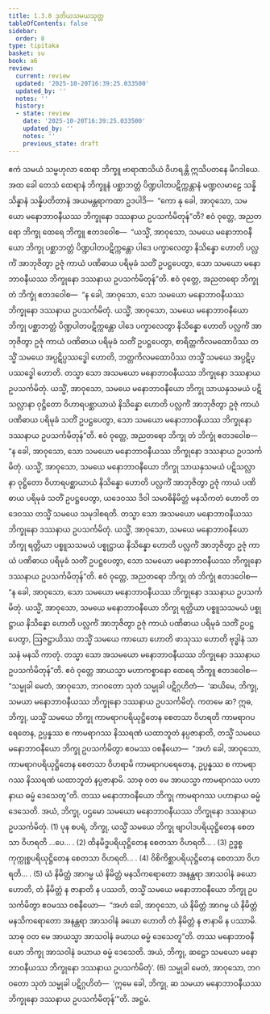 ```yaml
---
title: 1.3.8 ဒုတိယသမယသုတ္တ
tableOfContents: false
sidebar:
  order: 8
type: tipitaka
basket: su
book: a6
review:
  current: review
  updated: '2025-10-20T16:39:25.033500'
  updated_by: ''
  notes: ''
  history:
  - state: review
    date: '2025-10-20T16:39:25.033500'
    updated_by: ''
    notes: ''
    previous_state: draft
---
```



<DynamicBreadcrumb />


<ReviewStatus review={frontmatter.review} showDetails={true} />

<HypothesisAnnotation frontmatter={frontmatter} />

<Division number="28" book="a6" e="ch" v="16" p="282">

<Paragraph number="177" book="a6">
ဧကံ သမယံ သမ္ဗဟုလာ ထေရာ ဘိက္ခူ ဗာရာဏသိယံ ဝိဟရန္တိ ဣသိပတနေ မိဂဒါယေ. အထ ခေါ တေသံ ထေရာနံ ဘိက္ခူနံ ပစ္ဆာဘတ္တံ ပိဏ္ဍပါတပဋိက္ကန္တာနံ မဏ္ဍလမာဠေ သန္နိသိန္နာနံ သန္နိပတိတာနံ အယမန္တရာကထာ ဥဒပါဒိ—  “ကော နု ခေါ, အာဝုသော, သမယော မနောဘာဝနီယဿ ဘိက္ခုနော ဒဿနာယ ဥပသင်္ကမိတုန်”တိ?
</Paragraph>

<Paragraph number="178" book="a6">
ဧဝံ ဝုတ္တေ, အညတရော ဘိက္ခု ထေရေ ဘိက္ခူ ဧတဒဝေါစ—  “ယသ္မိံ, အာဝုသော, သမယေ မနောဘာဝနီယော ဘိက္ခု ပစ္ဆာဘတ္တံ ပိဏ္ဍပါတပဋိက္ကန္တော ပါဒေ ပက္ခာလေတွာ နိသိန္နော ဟောတိ ပလ္လင်္ကံ အာဘုဇိတွာ ဥဇုံ ကာယံ ပဏိဓာယ ပရိမုခံ သတိံ ဥပဋ္ဌပေတွာ, သော သမယော မနောဘာဝနီယဿ ဘိက္ခုနော ဒဿနာယ ဥပသင်္ကမိတုန်”တိ.
</Paragraph>

<Paragraph number="179" book="a6">
ဧဝံ ဝုတ္တေ, အညတရော ဘိက္ခု တံ ဘိက္ခုံ ဧတဒဝေါစ—  “န ခေါ, အာဝုသော, သော သမယော မနောဘာဝနီယဿ ဘိက္ခုနော ဒဿနာယ ဥပသင်္ကမိတုံ. ယသ္မိံ, အာဝုသော, သမယေ မနောဘာဝနီယော ဘိက္ခု ပစ္ဆာဘတ္တံ ပိဏ္ဍပါတပဋိက္ကန္တော ပါဒေ ပက္ခာလေတွာ နိသိန္နော ဟောတိ ပလ္လင်္ကံ အာဘုဇိတွာ ဥဇုံ ကာယံ ပဏိဓာယ ပရိမုခံ သတိံ ဥပဋ္ဌပေတွာ, စာရိတ္တကိလမထောပိဿ တသ္မိံ သမယေ အပ္ပဋိပ္ပဿဒ္ဓေါ ဟောတိ, ဘတ္တကိလမထောပိဿ တသ္မိံ သမယေ အပ္ပဋိပ္ပဿဒ္ဓေါ ဟောတိ. တသ္မာ သော အသမယော မနောဘာဝနီယဿ ဘိက္ခုနော ဒဿနာယ ဥပသင်္ကမိတုံ. ယသ္မိံ, အာဝုသော, သမယေ မနောဘာဝနီယော ဘိက္ခု သာယနှသမယံ ပဋိသလ္လာနာ ဝုဋ္ဌိတော ဝိဟာရပစ္ဆာယာယံ နိသိန္နော ဟောတိ ပလ္လင်္ကံ အာဘုဇိတွာ ဥဇုံ ကာယံ ပဏိဓာယ ပရိမုခံ သတိံ ဥပဋ္ဌပေတွာ, သော သမယော မနောဘာဝနီယဿ ဘိက္ခုနော ဒဿနာယ ဥပသင်္ကမိတုန်”တိ.
</Paragraph>

<Paragraph number="180" book="a6">
ဧဝံ ဝုတ္တေ, အညတရော ဘိက္ခု တံ ဘိက္ခုံ ဧတဒဝေါစ—  “န ခေါ, အာဝုသော, သော သမယော မနောဘာဝနီယဿ ဘိက္ခုနော ဒဿနာယ ဥပသင်္ကမိတုံ. ယသ္မိံ, အာဝုသော, သမယေ မနောဘာဝနီယော ဘိက္ခု သာယနှသမယံ ပဋိသလ္လာနာ ဝုဋ္ဌိတော ဝိဟာရပစ္ဆာယာယံ နိသိန္နော ဟောတိ ပလ္လင်္ကံ အာဘုဇိတွာ ဥဇုံ ကာယံ ပဏိဓာယ ပရိမုခံ သတိံ ဥပဋ္ဌပေတွာ, ယဒေဝဿ ဒိဝါ သမာဓိနိမိတ္တံ မနသိကတံ ဟောတိ တဒေဝဿ တသ္မိံ သမယေ သမုဒါစရတိ. တသ္မာ သော အသမယော မနောဘာဝနီယဿ ဘိက္ခုနော ဒဿနာယ ဥပသင်္ကမိတုံ. ယသ္မိံ, အာဝုသော, သမယေ မနောဘာဝနီယော ဘိက္ခု ရတ္တိယာ ပစ္စူသသမယံ ပစ္စုဋ္ဌာယ နိသိန္နော ဟောတိ ပလ္လင်္ကံ အာဘုဇိတွာ ဥဇုံ ကာယံ ပဏိဓာယ ပရိမုခံ သတိံ ဥပဋ္ဌပေတွာ, သော သမယော မနောဘာဝနီယဿ ဘိက္ခုနော ဒဿနာယ ဥပသင်္ကမိတုန်”တိ.
</Paragraph>

<Paragraph number="181" book="a6">
ဧဝံ ဝုတ္တေ, အညတရော ဘိက္ခု တံ ဘိက္ခုံ ဧတဒဝေါစ—  “န ခေါ, အာဝုသော, သော သမယော မနောဘာဝနီယဿ ဘိက္ခုနော ဒဿနာယ ဥပသင်္ကမိတုံ. ယသ္မိံ, အာဝုသော, သမယေ မနောဘာဝနီယော ဘိက္ခု ရတ္တိယာ ပစ္စူသသမယံ ပစ္စုဋ္ဌာယ နိသိန္နော ဟောတိ ပလ္လင်္ကံ အာဘုဇိတွာ ဥဇုံ ကာယံ ပဏိဓာယ ပရိမုခံ သတိံ ဥပဋ္ဌပေတွာ, ဩဇဋ္ဌာယိဿ တသ္မိံ သမယေ ကာယော ဟောတိ ဖာသုဿ ဟောတိ ဗုဒ္ဓါနံ သာသနံ မနသိ ကာတုံ. တသ္မာ သော အသမယော မနောဘာဝနီယဿ ဘိက္ခုနော ဒဿနာယ ဥပသင်္ကမိတုန်”တိ.
</Paragraph>

<Paragraph number="182" book="a6">
ဧဝံ ဝုတ္တေ အာယသ္မာ မဟာကစ္စာနော ထေရေ ဘိက္ခူ ဧတဒဝေါစ—  “သမ္မုခါ မေတံ, အာဝုသော, ဘဂဝတော သုတံ သမ္မုခါ ပဋိဂ္ဂဟိတံ—  ‘ဆယိမေ, ဘိက္ခု, သမယာ မနောဘာဝနီယဿ ဘိက္ခုနော ဒဿနာယ ဥပသင်္ကမိတုံ.
</Paragraph>

<Paragraph number="183" book="a6">
ကတမေ ဆ? ဣဓ, ဘိက္ခု, ယသ္မိံ သမယေ ဘိက္ခု ကာမရာဂပရိယုဋ္ဌိတေန စေတသာ ဝိဟရတိ ကာမရာဂပရေတေန, ဥပ္ပန္နဿ စ ကာမရာဂဿ နိဿရဏံ ယထာဘူတံ နပ္ပဇာနာတိ, တသ္မိံ သမယေ မနောဘာဝနီယော ဘိက္ခု ဥပသင်္ကမိတွာ ဧဝမဿ ဝစနီယော—  “အဟံ ခေါ, အာဝုသော, ကာမရာဂပရိယုဋ္ဌိတေန စေတသာ ဝိဟရာမိ ကာမရာဂပရေတေန, ဥပ္ပန္နဿ စ ကာမရာဂဿ နိဿရဏံ ယထာဘူတံ နပ္ပဇာနာမိ. သာဓု ဝတ မေ အာယသ္မာ ကာမရာဂဿ ပဟာနာယ ဓမ္မံ ဒေသေတူ”တိ. တဿ မနောဘာဝနီယော ဘိက္ခု ကာမရာဂဿ ပဟာနာယ ဓမ္မံ ဒေသေတိ. အယံ, ဘိက္ခု, ပဌမော သမယော မနောဘာဝနီယဿ ဘိက္ခုနော ဒဿနာယ ဥပသင်္ကမိတုံ. (1)
</Paragraph>

<Paragraph number="184" book="a6">
ပုန စပရံ, ဘိက္ခု, ယသ္မိံ သမယေ ဘိက္ခု ဗျာပါဒပရိယုဋ္ဌိတေန စေတသာ ဝိဟရတိ …ပေ… . (2)
</Paragraph>

<Paragraph number="185" book="a6">
ထိနမိဒ္ဓပရိယုဋ္ဌိတေန စေတသာ ဝိဟရတိ… . (3)
</Paragraph>

<Paragraph number="186" book="a6">
ဥဒ္ဓစ္စကုက္ကုစ္စပရိယုဋ္ဌိတေန စေတသာ ဝိဟရတိ… . (4)
</Paragraph>

<Paragraph number="187" book="a6">
ဝိစိကိစ္ဆာပရိယုဋ္ဌိတေန စေတသာ ဝိဟရတိ… . (5)
</Paragraph>

<Paragraph number="188" book="a6">
ယံ နိမိတ္တံ အာဂမ္မ ယံ နိမိတ္တံ မနသိကရောတော အနန္တရာ အာသဝါနံ ခယော ဟောတိ, တံ နိမိတ္တံ န ဇာနာတိ န ပဿတိ, တသ္မိံ သမယေ မနောဘာဝနီယော ဘိက္ခု ဥပသင်္ကမိတွာ ဧဝမဿ ဝစနီယော—  “အဟံ ခေါ, အာဝုသော, ယံ နိမိတ္တံ အာဂမ္မ ယံ နိမိတ္တံ မနသိကရောတော အနန္တရာ အာသဝါနံ ခယော ဟောတိ တံ နိမိတ္တံ န ဇာနာမိ န ပဿာမိ. သာဓု ဝတ မေ အာယသ္မာ အာသဝါနံ ခယာယ ဓမ္မံ ဒေသေတူ”တိ. တဿ မနောဘာဝနီယော ဘိက္ခု အာသဝါနံ ခယာယ ဓမ္မံ ဒေသေတိ. အယံ, ဘိက္ခု, ဆဋ္ဌော သမယော မနောဘာဝနီယဿ ဘိက္ခုနော ဒဿနာယ ဥပသင်္ကမိတုံ’. (6)
</Paragraph>

<Paragraph number="189" book="a6">
သမ္မုခါ မေတံ, အာဝုသော, ဘဂဝတော သုတံ သမ္မုခါ ပဋိဂ္ဂဟိတံ—  ‘ဣမေ ခေါ, ဘိက္ခု, ဆ သမယာ မနောဘာဝနီယဿ ဘိက္ခုနော ဒဿနာယ ဥပသင်္ကမိတုန်’”တိ.

</Paragraph>
</Division>

<Paragraph number="190" type="center" book="a6">
အဋ္ဌမံ.
</Paragraph>
